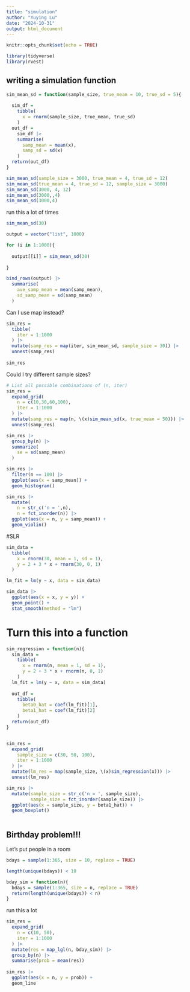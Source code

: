 ```yaml
---
title: "simulation"
author: "Yuying Lu"
date: "2024-10-31"
output: html_document
---
```



```r
knitr::opts_chunk$set(echo = TRUE)
```

```r
library(tidyverse)
library(rvest)
```


## writing a simulation function

```r
sim_mean_sd = function(sample_size, true_mean = 10, true_sd = 5){
  
  sim_df = 
    tibble(
      x = rnorm(sample_size, true_mean, true_sd)
    )
  out_df = 
    sim_df |> 
    summarise(
      samp_mean = mean(x),
      samp_sd = sd(x)
    )
  return(out_df)
}

sim_mean_sd(sample_size = 3000, true_mean = 4, true_sd = 12)
sim_mean_sd(true_mean = 4, true_sd = 12, sample_size = 3000)
sim_mean_sd(3000, 4, 12)
sim_mean_sd(3000,,4)
sim_mean_sd(3000,4)

```


run this a lot of times


```r
sim_mean_sd(30)
```

```r
output = vector("list", 1000)

for (i in 1:1000){
  
  output[[i]] = sim_mean_sd(30)
  
}

bind_rows(output) |> 
  summarise(
    ave_samp_mean = mean(samp_mean),
    sd_samp_mean = sd(samp_mean)
  )
```


Can I use map instead?

```r
sim_res =  
  tibble(
    iter = 1:1000
  ) |> 
  mutate(samp_res = map(iter, sim_mean_sd, sample_size = 30)) |> 
  unnest(samp_res)
    
sim_res
```

Could I try different sample sizes?

```r

# List all possible combinations of (n, iter)
sim_res = 
  expand_grid(
    n = c(10,30,60,100),
    iter = 1:1000
  ) |> 
  mutate(samp_res = map(n, \(x)sim_mean_sd(x, true_mean = 50))) |> 
  unnest(samp_res)

```


```r
sim_res |> 
  group_by(n) |> 
  summarize(
    se = sd(samp_mean)
  )
```


```r
sim_res |> 
  filter(n == 100) |> 
  ggplot(aes(x = samp_mean)) +
  geom_histogram()
```


```r
sim_res |> 
  mutate(
    n = str_c('n = ',n),
    n = fct_inorder(n)) |> 
  ggplot(aes(x = n, y = samp_mean)) +
  geom_violin()
```

#SLR

```r
sim_data = 
  tibble(
    x = rnorm(30, mean = 1, sd = 1),
    y = 2 + 3 * x + rnorm(30, 0, 1)
  )

lm_fit = lm(y ~ x, data = sim_data)

sim_data |> 
  ggplot(aes(x = x, y = y)) +
  geom_point() +
  stat_smooth(method = "lm")

```

# Turn this into a function

```r
sim_regression = function(n){
  sim_data = 
    tibble(
      x = rnorm(n, mean = 1, sd = 1),
      y = 2 + 3 * x + rnorm(n, 0, 1)
    )
  lm_fit = lm(y ~ x, data = sim_data)
  
  out_df = 
    tibble(
      beta0_hat = coef(lm_fit)[1],
      beta1_hat = coef(lm_fit)[2]
    )
  return(out_df)
}


sim_res =
  expand_grid(
    sample_size = c(30, 50, 100),
    iter = 1:1000
  ) |> 
  mutate(lm_res = map(sample_size, \(x)sim_regression(x))) |> 
  unnest(lm_res)

sim_res |> 
  mutate(sample_size = str_c('n = ', sample_size),
         sample_size = fct_inorder(sample_size)) |> 
  ggplot(aes(x = sample_size, y = beta1_hat)) + 
  geom_boxplot()



```


## Birthday problem!!!

Let's put people in a room


```r
bdays = sample(1:365, size = 10, replace = TRUE)

length(unique(bdays)) < 10 

```


```r
bday_sim = function(n){
  bdays = sample(1:365, size = n, replace = TRUE)
  return(length(unique(bdays)) < n)
}
```

run this a lot

```r
sim_res = 
  expand_grid(
    n = c(10, 50),
    iter = 1:1000
  ) |> 
  mutate(res = map_lgl(n, bday_sim)) |> 
  group_by(n) |> 
  summarise(prob = mean(res))
  
sim_res |> 
  ggplot(aes(x = n, y = prob)) +
  geom_line


```


